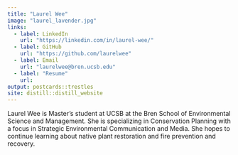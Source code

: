 ```yaml
---
title: "Laurel Wee"
image: "laurel_lavender.jpg"
links:
  - label: LinkedIn
    url: "https://linkedin.com/in/laurel-wee/"
  - label: GitHub
    url: "https://github.com/laurelwee"
  - label: Email
    url: "laurelwee@bren.ucsb.edu"
  - label: "Resume"
    url:
output: postcards::trestles
site: distill::distill_website
---
```


Laurel Wee is Master's student at UCSB at the Bren School of Environmental Science and Management. She is specializing in Conservation Planning with a focus in Strategic Environmental Communication and Media. She hopes to continue learning about native plant restoration and fire prevention and recovery.